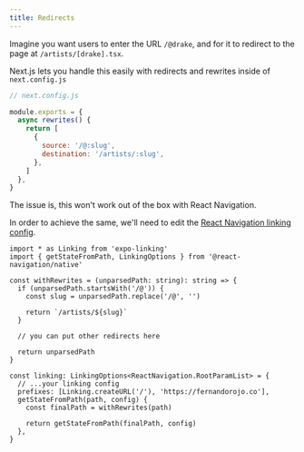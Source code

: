 ```yaml
---
title: Redirects
---
```


Imagine you want users to enter the URL `/@drake`, and for it to redirect to the page at `/artists/[drake].tsx`.

Next.js lets you handle this easily with redirects and rewrites inside of `next.config.js`

```js twoslash
// next.config.js

module.exports = {
  async rewrites() {
    return [
      {
        source: '/@:slug',
        destination: '/artists/:slug',
      },
    ]
  },
}
```

The issue is, this won't work out of the box with React Navigation.

In order to achieve the same, we'll need to edit the [React Navigation linking config](https://reactnavigation.org/docs/configuring-links).

```tsx twoslash
import * as Linking from 'expo-linking'
import { getStateFromPath, LinkingOptions } from '@react-navigation/native'

const withRewrites = (unparsedPath: string): string => {
  if (unparsedPath.startsWith('/@')) {
    const slug = unparsedPath.replace('/@', '')

    return `/artists/${slug}`
  }

  // you can put other redirects here

  return unparsedPath
}

const linking: LinkingOptions<ReactNavigation.RootParamList> = {
  // ...your linking config
  prefixes: [Linking.createURL('/'), 'https://fernandorojo.co'],
  getStateFromPath(path, config) {
    const finalPath = withRewrites(path)

    return getStateFromPath(finalPath, config)
  },
}
```
